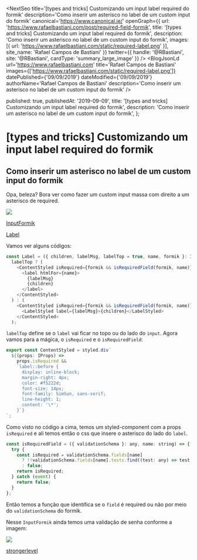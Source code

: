

<NextSeo
  title='[types and tricks] Customizando um input label required do formik'
  description='Como inserir um asterisco no label de um custom input do formik'
  canonical='https://www.canonical.ie/'
  openGraph={{
    url: 'https://www.rafaelbastiani.com/post/required-field-formik',
    title: '[types and tricks] Customizando um input label required do formik',
    description: 'Como inserir um asterisco no label de um custom input do formik',
    images: [{ url: 'https://www.rafaelbastiani.com/static/required-label.png' }],
    site_name: 'Rafael Campos de Bastiani'
  }}
  twitter={{
    handle: '@RBastiani',
    site: '@RBastiani',
    cardType: 'summary_large_image'
  }}
/>
<BlogJsonLd
  url='https://www.rafaelbastiani.com'
  title='Rafael Campos de Bastiani'
  images={['https://www.rafaelbastiani.com/static/required-label.png']}
  datePublished={'09/09/2019'}
  dateModified={'09/09/2019'}
  authorName='Rafael Campos de Bastiani'
  description='Como inserir um asterisco no label de um custom input do formik'
/>

  published: true,
  publishedAt: '2019-09-09',
  title: '[types and tricks] Customizando um input label required do formik',
  description: 'Como inserir um asterisco no label de um custom input do formik',
};

<PostBox>

# [types and tricks] Customizando um input label required do formik

## Como inserir um asterisco no label de um custom input do formik

Opa, beleza? Bora ver como fazer um custom input massa com direito a um asterisco de required.

![](https://www.rafaelbastiani.com/static/required-label.png)

[InputFormik](https://github.com/Bastiani/churras-trinca-front/blob/master/src/components/Input/InputFormik.tsx)

[Label](https://github.com/Bastiani/churras-trinca-front/blob/master/src/components/Label/Label.tsx)

Vamos ver alguns códigos:

```js
const Label = ({ children, labelMsg, labelTop = true, name, formik }: IProps) =>
  labelTop ? (
    <ContentStyled isRequired={formik && isRequiredField(formik, name)}>
      <label htmlFor={name}>
        {labelMsg}
        {children}
      </label>
    </ContentStyled>
  ) : (
    <ContentStyled isRequired={formik && isRequiredField(formik, name)}>
      <LabelStyled label={labelMsg}>{children}</LabelStyled>
    </ContentStyled>
  );
```

`labelTop` define se o `label` vai ficar no topo ou do lado do `input`.
Agora vamos para a mágica, o `isRequired` e o `isRequiredField`:

```js
export const ContentStyled = styled.div`
  ${(props: IProps) =>
    props.isRequired &&
    `label::before {
      display: inline-block;
      margin-right: 4px;
      color: #f5222d;
      font-size: 14px;
      font-family: SimSun, sans-serif;
      line-height: 1;
      content: '\*';
    }`}
`;
```

Como visto no código a cima, temos um styled-component com a props `isRequired` e ali temos então o css que insere
o asterisco do lado do `label`.

```js
const isRequiredField = ({ validationSchema }: any, name: string) => {
  try {
    const isRequired = validationSchema.fields[name]
      ? !!validationSchema.fields[name].tests.find((test: any) => test.OPTIONS.name === 'required').OPTIONS.name
      : false;
    return isRequired;
  } catch (event) {
    return false;
  }
};
```

Então temos a função que identifica se o `field` é required ou não por meio do `validationSchema` do formik.

Nesse `InputFormik` ainda temos uma validação de senha conforme a imagem:

![](https://www.rafaelbastiani.com/static/password-stronge.png)

[strongerlevel](https://github.com/Bastiani/churras-trinca-front/blob/master/src/pages/Signup.tsx#L107)

</PostBox>
